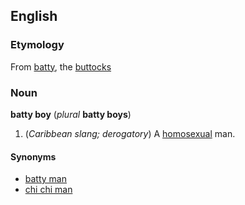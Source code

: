 ==English==
===Etymology===
From [[batty]], the [[buttocks]]

===Noun===
'''batty boy''' (''plural'' '''batty boys''')

#(''Caribbean slang; derogatory'') A [[homosexual]] man.

====Synonyms====
*[[batty man]]
*[[chi chi man]] <!--spelling?-->